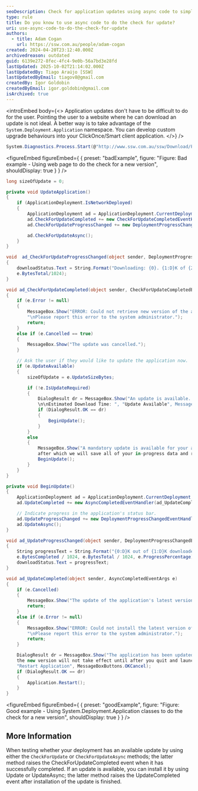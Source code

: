 ```yaml
---
seoDescription: Check for application updates using async code to simplify the process for users and ensure a seamless experience.
type: rule
title: Do you know to use async code to do the check for update?
uri: use-async-code-to-do-the-check-for-update
authors:
  - title: Adam Cogan
    url: https://ssw.com.au/people/adam-cogan
created: 2024-04-20T23:12:40.000Z
archivedreason: outdated
guid: 6139e272-8fec-4fc4-9e0b-56a7bd3e28fd
lastUpdated: 2025-10-02T21:14:02.000Z
lastUpdatedBy: Tiago Araújo [SSW]
lastUpdatedByEmail: tiagov8@gmail.com
createdBy: Igor Goldobin
createdByEmail: igor.goldobin@gmail.com
isArchived: true
---
```


<introEmbed
  body={<>
Application updates don't have to be difficult to do for the user. Pointing the user to a website where he can download an update is not ideal. A better way is to take advantage of the `System.Deployment.Application` namespace. You can develop custom upgrade behaviours into your ClickOnce/Smart client application.
  </>}
/>
```cs
System.Diagnostics.Process.Start(@"http://www.ssw.com.au/ssw/Download/ProdBasket.aspx?ID=15");
```
<figureEmbed figureEmbed={ {
  preset: "badExample",
  figure: "Figure: Bad example - Using web page to do the check for a new version",
  shouldDisplay: true
} } />


```cs
long sizeOfUpdate = 0;

private void UpdateApplication()
{
    if (ApplicationDeployment.IsNetworkDeployed)
    {
        ApplicationDeployment ad = ApplicationDeployment.CurrentDeployment;
        ad.CheckForUpdateCompleted += new CheckForUpdateCompletedEventHandler(ad_CheckForUpdateCompleted);
        ad.CheckForUpdateProgressChanged += new DeploymentProgressChangedEventHandler(ad_CheckForUpdateProgressChanged);

        ad.CheckForUpdateAsync();
    }
}

void  ad_CheckForUpdateProgressChanged(object sender, DeploymentProgressChangedEventArgs e)
{
    downloadStatus.Text = String.Format("Downloading: {0}. {1:D}K of {2:D}K downloaded.", e.State, e.BytesCompleted/1024,
    e.BytesTotal/1024);
}

void ad_CheckForUpdateCompleted(object sender, CheckForUpdateCompletedEventArgs e)
{
    if (e.Error != null)
    {
        MessageBox.Show("ERROR: Could not retrieve new version of the application. Reason: \n" + e.Error.Message +
        "\nPlease report this error to the system administrator.");
        return;
    }
    else if (e.Cancelled == true)
    {
        MessageBox.Show("The update was cancelled.");
    }

    // Ask the user if they would like to update the application now.
    if (e.UpdateAvailable)
    {
        sizeOfUpdate = e.UpdateSizeBytes;

        if (!e.IsUpdateRequired)
        {
            DialogResult dr = MessageBox.Show("An update is available. Would you like to update the application now?
            \n\nEstimated Download Time: ", "Update Available", MessageBoxButtons.OKCancel);
            if (DialogResult.OK == dr)
            {
                BeginUpdate();
            }
        }
        else
        {
            MessageBox.Show("A mandatory update is available for your application. We will install the update now,
            after which we will save all of your in-progress data and restart your application.");
            BeginUpdate();
        }
    }
}

private void BeginUpdate()
{
    ApplicationDeployment ad = ApplicationDeployment.CurrentDeployment;
    ad.UpdateCompleted += new AsyncCompletedEventHandler(ad_UpdateCompleted);

    // Indicate progress in the application's status bar.
    ad.UpdateProgressChanged += new DeploymentProgressChangedEventHandler(ad_UpdateProgressChanged);
    ad.UpdateAsync();
}

void ad_UpdateProgressChanged(object sender, DeploymentProgressChangedEventArgs e)
{
    String progressText = String.Format("{0:D}K out of {1:D}K downloaded - {2:D}% complete",
    e.BytesCompleted / 1024, e.BytesTotal / 1024, e.ProgressPercentage);
    downloadStatus.Text = progressText;
}

void ad_UpdateCompleted(object sender, AsyncCompletedEventArgs e)
{
    if (e.Cancelled)
    {
        MessageBox.Show("The update of the application's latest version was cancelled.");
        return;
    }
    else if (e.Error != null)
    {
        MessageBox.Show("ERROR: Could not install the latest version of the application. Reason: \n" + e.Error.Message +
        "\nPlease report this error to the system administrator.");
        return;
    }

    DialogResult dr = MessageBox.Show("The application has been updated. Restart? (If you do not restart now,
    the new version will not take effect until after you quit and launch the application again.)",
    "Restart Application", MessageBoxButtons.OKCancel);
    if (DialogResult.OK == dr)
    {
        Application.Restart();
    }
}
```
<figureEmbed figureEmbed={ {
  preset: "goodExample",
  figure: "Figure: Good example - Using System.Deployment.Application classes to do the check for a new version",
  shouldDisplay: true
} } />


## More Information

When testing whether your deployment has an available update by using either the `CheckForUpdate` or `CheckForUpdateAsync` methods; the latter method raises the CheckForUpdateCompleted event when it has successfully completed. If an update is available, you can install it by using Update or UpdateAsync; the latter method raises the UpdateCompleted event after installation of the update is finished.
